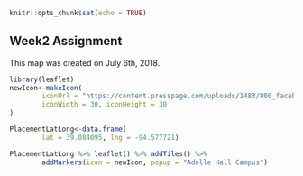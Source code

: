 

```{r setup, include=FALSE}
knitr::opts_chunk$set(echo = TRUE)
```

## Week2 Assignment

This map was created on July 6th, 2018.

```{r map, echo=FALSE, message = FALSE, warning=FALSE}
library(leaflet)
newIcon<-makeIcon(
        iconUrl = "https://content.presspage.com/uploads/1483/800_facebookimage.jpg?10000",
        iconWidth = 30, iconHeight = 30
)

PlacementLatLong<-data.frame(
        lat = 39.084095, lng = -94.577721)

PlacementLatLong %>% leaflet() %>% addTiles() %>% 
        addMarkers(icon = newIcon, popup = "Adelle Hall Campus")
```